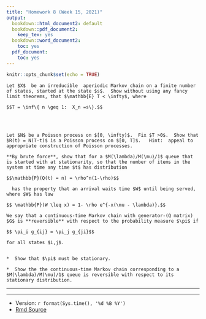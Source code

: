 ```yaml
---
title: "Homework 8 (Week 15, 2021)"
output:
  bookdown::html_document2: default
  bookdown::pdf_document2:
    keep_tex: yes
  bookdown::word_document2:
    toc: yes
  pdf_document:
    toc: yes
---
```



```r
knitr::opts_chunk$set(echo = TRUE)
```





```exercise
Let $X$  be an irreducible  aperiodic Markov chain on a finite number of states, started at the state $s$.  Show without using any fancy limit theorems, that $\mathbb{E} T < \infty$, where 

$$T = \inf\{ n \geq 1:  X_n =s\}.$$
  
```





<br>

```exercise
Let $N$ be a Poisson process on $[0, \infty)$.  Fix $T >0$.  Show that $R(t) = N(T-t)$ is a Poisson process on $[0, T]$.   Hint:  appeal to appropriate construction of Poisson processes.

```









```exercise
**By brute force**, show that for a $M(\lambda)/M(\mu)/1$ queue that is started with at stationarity, so that the number of items in the system at time any time $t$ has distribution

$$\mathbb{P}(Q(t) = n) = \rho^n(1-\rho)$$
  
  has the property that an arrival waits time $W$ until being served, where $W$ has law

$$ \mathbb{P}(W \leq x) = 1- \rho e^{-x(\mu - \lambda)}.$$

```




```exercise
We say that a continuous-time Markov chain with generator-(Q matrix) $G$ is **reversible** with respect to the probability measure $\pi$ if

$$ \pi_i g_{ij} = \pi_j g_{ji}$$ 

for all states $i,j$.


*  Show that $\pi$ must be stationary.

*  Show the the continuous-time Markov chain corresponding to a $M(\lambda)/M(\mu)/1$ queue is reversible with respect to its stationary distribution.
```




<hr>
<hr>




*  Version: `r format(Sys.time(), '%d %B %Y')`
* [Rmd Source](https://tsoo-math.github.io/ucl/QHW8.1.Rmd)

